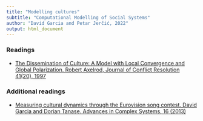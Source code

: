 ```yaml
---
title: "Modelling cultures"
subtitle: "Computational Modelling of Social Systems"
author: "David Garcia and Petar Jerčić, 2022"
output: html_document
---
```


### Readings

- [The Dissemination of Culture: A Model with Local Convergence and Global Polarization. Robert Axelrod, Journal of Conflict Resolution 41(20), 1997](https://journals.sagepub.com/doi/pdf/10.1177/0022002797041002001)

### Additional readings

- [Measuring cultural dynamics through the Eurovision song contest. David Garcia and Dorian Tanase. Advances in Complex Systems, 16 (2013)](https://www.worldscientific.com/doi/abs/10.1142/S0219525913500379)
